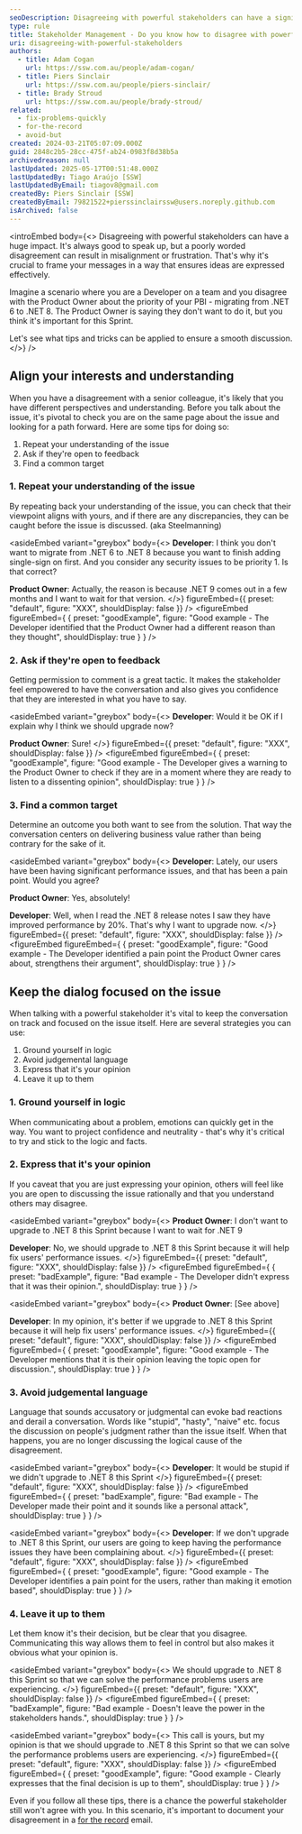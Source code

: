 ```yaml
---
seoDescription: Disagreeing with powerful stakeholders can have a significant impact on project outcomes. Learn how to effectively express your opinions and interests while keeping the conversation focused on the issue.
type: rule
title: Stakeholder Management - Do you know how to disagree with powerful stakeholders?
uri: disagreeing-with-powerful-stakeholders
authors:
  - title: Adam Cogan
    url: https://ssw.com.au/people/adam-cogan/
  - title: Piers Sinclair
    url: https://ssw.com.au/people/piers-sinclair/
  - title: Brady Stroud
    url: https://ssw.com.au/people/brady-stroud/
related:
  - fix-problems-quickly
  - for-the-record
  - avoid-but
created: 2024-03-21T05:07:09.000Z
guid: 2848c2b5-28cc-475f-ab24-0983f8d38b5a
archivedreason: null
lastUpdated: 2025-05-17T00:51:48.000Z
lastUpdatedBy: Tiago Araújo [SSW]
lastUpdatedByEmail: tiagov8@gmail.com
createdBy: Piers Sinclair [SSW]
createdByEmail: 79821522+pierssinclairssw@users.noreply.github.com
isArchived: false
---
```


<introEmbed
  body={<>
Disagreeing with powerful stakeholders can have a huge impact. It's always good to speak up, but a poorly worded disagreement can result in misalignment or frustration. That's why it's crucial to frame your messages in a way that ensures ideas are expressed effectively.

<introYoutube url="https://youtu.be/FbtHJm8vFpE?si=GNBJdUdM3QNCpRmx&t=186" description="Video: How to Disagree with Someone More Powerful (watch 3 min from 3:06-5:38)" />

Imagine a scenario where you are a Developer on a team and you disagree with the Product Owner about the priority of your PBI - migrating from .NET 6 to .NET 8. The Product Owner is saying they don't want to do it, but you think it's important for this Sprint.

Let's see what tips and tricks can be applied to ensure a smooth discussion.
  </>}
/>
## Align your interests and understanding

When you have a disagreement with a senior colleague, it's likely that you have different perspectives and understanding. Before you talk about the issue, it's pivotal to check you are on the same page about the issue and looking for a path forward. Here are some tips for doing so:

1. Repeat your understanding of the issue
2. Ask if they're open to feedback
3. Find a common target

### 1. Repeat your understanding of the issue

By repeating back your understanding of the issue, you can check that their viewpoint aligns with yours, and if there are any discrepancies, they can be caught before the issue is discussed. (aka Steelmanning)

<asideEmbed
  variant="greybox"
  body={<>
    **Developer**: I think you don't want to migrate from .NET 6 to .NET 8 because you want to finish adding single-sign on first. And you consider any security issues to be priority 1. Is that correct?

**Product Owner**: Actually, the reason is because .NET 9 comes out in a few months and I want to wait for that version.
  </>}
  figureEmbed={{
    preset: "default",
    figure: "XXX",
    shouldDisplay: false
  }}
/>
<figureEmbed figureEmbed={ {
  preset: "goodExample",
  figure: "Good example - The Developer identified that the Product Owner had a different reason than they thought",
  shouldDisplay: true
} } />


### 2. Ask if they're open to feedback

Getting permission to comment is a great tactic. It makes the stakeholder feel empowered to have the conversation and also gives you confidence that they are interested in what you have to say.

<asideEmbed
  variant="greybox"
  body={<>
    **Developer**: Would it be OK if I explain why I think we should upgrade now?

**Product Owner**: Sure!
  </>}
  figureEmbed={{
    preset: "default",
    figure: "XXX",
    shouldDisplay: false
  }}
/>
<figureEmbed figureEmbed={ {
  preset: "goodExample",
  figure: "Good example - The Developer gives a warning to the Product Owner to check if they are in a moment where they are ready to listen to a dissenting opinion",
  shouldDisplay: true
} } />


### 3. Find a common target

Determine an outcome you both want to see from the solution. That way the conversation centers on delivering business value rather than being contrary for the sake of it.

<asideEmbed
  variant="greybox"
  body={<>
    **Developer**: Lately, our users have been having significant performance issues, and that has been a pain point. Would you agree?

**Product Owner**: Yes, absolutely!

**Developer**: Well, when I read the .NET 8 release notes I saw they have improved performance by 20%. That's why I want to upgrade now.
  </>}
  figureEmbed={{
    preset: "default",
    figure: "XXX",
    shouldDisplay: false
  }}
/>
<figureEmbed figureEmbed={ {
  preset: "goodExample",
  figure: "Good example - The Developer identified a pain point the Product Owner cares about, strengthens their argument",
  shouldDisplay: true
} } />


## Keep the dialog focused on the issue

When talking with a powerful stakeholder it's vital to keep the conversation on track and focused on the issue itself. Here are several strategies you can use:

1. Ground yourself in logic
2. Avoid judgemental language
3. Express that it's your opinion
4. Leave it up to them

### 1. Ground yourself in logic

When communicating about a problem, emotions can quickly get in the way. You want to project confidence and neutrality - that's why it's critical to try and stick to the logic and facts.

### 2. Express that it's your opinion

If you caveat that you are just expressing your opinion, others will feel like you are open to discussing the issue rationally and that you understand others may disagree.

<asideEmbed
  variant="greybox"
  body={<>
    **Product Owner**: I don't want to upgrade to .NET 8 this Sprint because I want to wait for .NET 9

**Developer**: No, we should upgrade to .NET 8 this Sprint because it will help fix users' performance issues.
  </>}
  figureEmbed={{
    preset: "default",
    figure: "XXX",
    shouldDisplay: false
  }}
/>
<figureEmbed figureEmbed={ {
  preset: "badExample",
  figure: "Bad example - The Developer didn't express that it was their opinion.",
  shouldDisplay: true
} } />


<asideEmbed
  variant="greybox"
  body={<>
    **Product Owner**: [See above]

**Developer**: In my opinion, it's better if we upgrade to .NET 8 this Sprint because it will help fix users' performance issues.
  </>}
  figureEmbed={{
    preset: "default",
    figure: "XXX",
    shouldDisplay: false
  }}
/>
<figureEmbed figureEmbed={ {
  preset: "goodExample",
  figure: "Good example - The Developer mentions that it is their opinion leaving the topic open for discussion.",
  shouldDisplay: true
} } />


### 3. Avoid judgemental language

Language that sounds accusatory or judgmental can evoke bad reactions and derail a conversation. Words like "stupid", "hasty", "naive" etc. focus the discussion on people's judgment rather than the issue itself. When that happens, you are no longer discussing the logical cause of the disagreement.

<asideEmbed
  variant="greybox"
  body={<>
    **Developer**: It would be stupid if we didn't upgrade to .NET 8 this Sprint
  </>}
  figureEmbed={{
    preset: "default",
    figure: "XXX",
    shouldDisplay: false
  }}
/>
<figureEmbed figureEmbed={ {
  preset: "badExample",
  figure: "Bad example - The Developer made their point and it sounds like a personal attack",
  shouldDisplay: true
} } />


<asideEmbed
  variant="greybox"
  body={<>
    **Developer**: If we don't upgrade to .NET 8 this Sprint, our users are going to keep having the performance issues they have been complaining about.
  </>}
  figureEmbed={{
    preset: "default",
    figure: "XXX",
    shouldDisplay: false
  }}
/>
<figureEmbed figureEmbed={ {
  preset: "goodExample",
  figure: "Good example - The Developer identifies a pain point for the users, rather than making it emotion based",
  shouldDisplay: true
} } />


### 4. Leave it up to them

Let them know it's their decision, but be clear that you disagree. Communicating this way allows them to feel in control but also makes it obvious what your opinion is.

<asideEmbed
  variant="greybox"
  body={<>
    We should upgrade to .NET 8 this Sprint so that we can solve the performance problems users are experiencing.
  </>}
  figureEmbed={{
    preset: "default",
    figure: "XXX",
    shouldDisplay: false
  }}
/>
<figureEmbed figureEmbed={ {
  preset: "badExample",
  figure: "Bad example - Doesn't leave the power in the stakeholders hands.",
  shouldDisplay: true
} } />


<asideEmbed
  variant="greybox"
  body={<>
    This call is yours, but my opinion is that we should upgrade to .NET 8 this Sprint so that we can solve the performance problems users are experiencing.
  </>}
  figureEmbed={{
    preset: "default",
    figure: "XXX",
    shouldDisplay: false
  }}
/>
<figureEmbed figureEmbed={ {
  preset: "goodExample",
  figure: "Good example - Clearly expresses that the final decision is up to them",
  shouldDisplay: true
} } />


Even if you follow all these tips, there is a chance the powerful stakeholder still won't agree with you. In this scenario, it's important to document your disagreement in a [for the record](/for-the-record) email.

